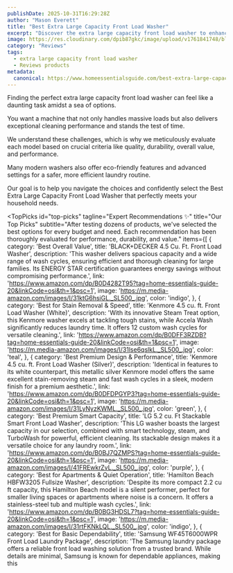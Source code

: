 ```yaml
---
publishDate: 2025-10-31T16:29:28Z
author: "Mason Everett"
title: "Best Extra Large Capacity Front Load Washer"
excerpt: "Discover the extra large capacity front load washer to enhance your experience. Find top solutions based on thorough testing and reviews."
image: https://res.cloudinary.com/dpib87gkc/image/upload/v1761841748/blog_image_1761841748_wxcmn2.webp
category: "Reviews"
tags:
  - extra large capacity front load washer
  - Reviews products
metadata:
  canonical: https://www.homeessentialsguide.com/best-extra-large-capacity-front-load-washer
---
```



<p>Finding the perfect extra large capacity front load washer can feel like a daunting task amidst a sea of options.</p>
<p>You want a machine that not only handles massive loads but also delivers exceptional cleaning performance and stands the test of time.</p>
<p>We understand these challenges, which is why we meticulously evaluate each model based on crucial criteria like quality, durability, overall value, and performance.</p>
<p>Many modern washers also offer eco-friendly features and advanced settings for a safer, more efficient laundry routine.</p>
<p>Our goal is to help you navigate the choices and confidently select the Best Extra Large Capacity Front Load Washer that perfectly meets your household needs.</p>

<TopPicks
  id="top-picks"
  tagline="Expert Recommendations ✨"
  title="Our Top Picks"
  subtitle="After testing dozens of products, we've selected the best options for every budget and need. Each recommendation has been thoroughly evaluated for performance, durability, and value."
  items={[
    {
      category: 'Best Overall Value',
      title: 'BLACK+DECKER 4.5 Cu. Ft. Front Load Washer',
      description: 'This washer delivers spacious capacity and a wide range of wash cycles, ensuring efficient and thorough cleaning for large families. Its ENERGY STAR certification guarantees energy savings without compromising performance.',
      link: 'https://www.amazon.com/dp/B0D4282T95?tag=home-essentials-guide-20&linkCode=osi&th=1&psc=1',
      image: 'https://m.media-amazon.com/images/I/31ktG6hsiGL._SL500_.jpg',
      color: 'indigo',
    },
    {
      category: 'Best for Stain Removal & Speed',
      title: 'Kenmore 4.5 cu. ft. Front Load Washer (White)',
      description: 'With its innovative Steam Treat option, this Kenmore washer excels at tackling tough stains, while Accela Wash significantly reduces laundry time. It offers 12 custom wash cycles for versatile cleaning.',
      link: 'https://www.amazon.com/dp/B0DFF3RZDB?tag=home-essentials-guide-20&linkCode=osi&th=1&psc=1',
      image: 'https://m.media-amazon.com/images/I/31lse6qslkL._SL500_.jpg',
      color: 'teal',
    },
    {
      category: 'Best Premium Design & Performance',
      title: 'Kenmore 4.5 cu. ft. Front Load Washer (Silver)',
      description: 'Identical in features to its white counterpart, this metallic silver Kenmore model offers the same excellent stain-removing steam and fast wash cycles in a sleek, modern finish for a premium aesthetic.',
      link: 'https://www.amazon.com/dp/B0DFDPGYP3?tag=home-essentials-guide-20&linkCode=osi&th=1&psc=1',
      image: 'https://m.media-amazon.com/images/I/31LyNyzKWML._SL500_.jpg',
      color: 'green',
    },
    {
      category: 'Best Premium Smart Capacity',
      title: 'LG 5.2 cu. Ft Stackable Smart Front Load Washer',
      description: 'This LG washer boasts the largest capacity in our selection, combined with smart technology, steam, and TurboWash for powerful, efficient cleaning. Its stackable design makes it a versatile choice for any laundry room.',
      link: 'https://www.amazon.com/dp/B0BJ7QZMPS?tag=home-essentials-guide-20&linkCode=osi&th=1&psc=1',
      image: 'https://m.media-amazon.com/images/I/41FREwkrZvL._SL500_.jpg',
      color: 'purple',
    },
    {
      category: 'Best for Apartments & Quiet Operation',
      title: 'Hamilton Beach HBFW3205 Fullsize Washer',
      description: 'Despite its more compact 2.2 cu ft capacity, this Hamilton Beach model is a silent performer, perfect for smaller living spaces or apartments where noise is a concern. It offers a stainless-steel tub and multiple wash cycles.',
      link: 'https://www.amazon.com/dp/B0BG3HDSL7?tag=home-essentials-guide-20&linkCode=osi&th=1&psc=1',
      image: 'https://m.media-amazon.com/images/I/31rtFKNkLQL._SL500_.jpg',
      color: 'indigo',
    },
    {
      category: 'Best for Basic Dependability',
      title: 'Samsung WF45T6000WPR Front Load Laundry Package',
      description: 'The Samsung laundry package offers a reliable front load washing solution from a trusted brand. While details are minimal, Samsung is known for dependable appliances, making this